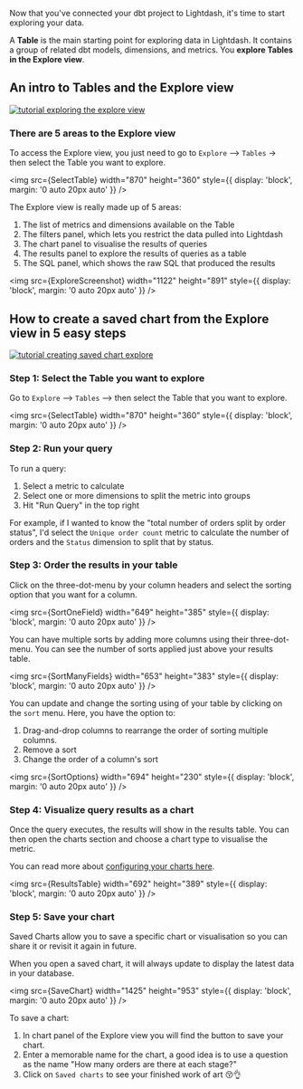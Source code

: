 
Now that you've connected your dbt project to Lightdash, it's time to start exploring your data.

A **Table** is the main starting point for exploring data in Lightdash. It contains a group of related
dbt models, dimensions, and metrics. You **explore Tables in the Explore view**.

## An intro to Tables and the Explore view

[![tutorial exploring the explore view](./assets/tutorial_exploring_the_explore_view.png)](https://youtu.be/2pQYuIT0674)

### There are 5 areas to the Explore view

To access the Explore view, you just need to go to `Explore` --> `Tables` -> then select the Table you want to explore.

<img
  src={SelectTable}
  width="870"
  height="360"
  style={{ display: 'block', margin: '0 auto 20px auto' }}
/>

The Explore view is really made up of 5 areas:

1. The list of metrics and dimensions available on the Table
2. The filters panel, which lets you restrict the data pulled into Lightdash
3. The chart panel to visualise the results of queries
4. The results panel to explore the results of queries as a table
5. The SQL panel, which shows the raw SQL that produced the results

<img
  src={ExploreScreenshot}
  width="1122"
  height="891"
  style={{ display: 'block', margin: '0 auto 20px auto' }}
/>

## How to create a saved chart from the Explore view in 5 easy steps

[![tutorial creating saved chart explore](./assets/tutorial_creating_saved_chart_explore.png)](https://youtu.be/1hqRFy-wk98)

### Step 1: Select the Table you want to explore

Go to `Explore` --> `Tables` --> then select the Table that you want to explore.

<img
  src={SelectTable}
  width="870"
  height="360"
  style={{ display: 'block', margin: '0 auto 20px auto' }}
/>

### Step 2: Run your query

To run a query:

1. Select a metric to calculate
2. Select one or more dimensions to split the metric into groups
3. Hit "Run Query" in the top right

For example, if I wanted to know the "total number of orders split by order status", I'd select the `Unique order count` metric to calculate the number of orders and the `Status` dimension to split that by status.

### Step 3: Order the results in your table

Click on the three-dot-menu by your column headers and select the sorting option that you want for a column.

<img
  src={SortOneField}
  width="649"
  height="385"
  style={{ display: 'block', margin: '0 auto 20px auto' }}
/>

You can have multiple sorts by adding more columns using their three-dot-menu. You can see the number of sorts applied just above your results table.

<img
  src={SortManyFields}
  width="653"
  height="383"
  style={{ display: 'block', margin: '0 auto 20px auto' }}
/>

You can update and change the sorting using of your table by clicking on the `sort` menu. Here, you have the option to:

1. Drag-and-drop columns to rearrange the order of sorting multiple columns.
2. Remove a sort
3. Change the order of a column's sort

<img
  src={SortOptions}
  width="694"
  height="230"
  style={{ display: 'block', margin: '0 auto 20px auto' }}
/>

### Step 4: Visualize query results as a chart

Once the query executes, the results will show in the results table. You can then open the charts section and choose
a chart type to visualise the metric.

You can read more about [configuring your charts here](/guides/visualizing-your-results).

<img
  src={ResultsTable}
  width="692"
  height="389"
  style={{ display: 'block', margin: '0 auto 20px auto' }}
/>

### Step 5: Save your chart

Saved Charts allow you to save a specific chart or visualisation so you can share it or revisit it again in future.

When you open a saved chart, it will always update to display the latest data in your database.

<img
  src={SaveChart}
  width="1425"
  height="953"
  style={{ display: 'block', margin: '0 auto 20px auto' }}
/>

To save a chart:

1. In chart panel of the Explore view you will find the button to save your chart.
2. Enter a memorable name for the chart, a good idea is to use a question as the name "How many orders are there at each stage?"
3. Click on `Saved charts` to see your finished work of art 😚👌

